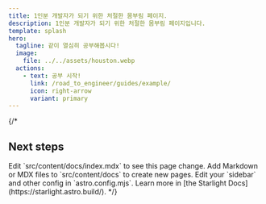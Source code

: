 ```yaml
---
title: 1인분 개발자가 되기 위한 처절한 몸부림 페이지.
description: 1인분 개발자가 되기 위한 처절한 몸부림 페이지입니다.
template: splash
hero:
  tagline: 같이 열심히 공부해봅시다!
  image:
    file: ../../assets/houston.webp
  actions:
    - text: 공부 시작!
      link: /road_to_engineer/guides/example/
      icon: right-arrow
      variant: primary
---
```

{/* 

## Next steps

<CardGrid stagger>
	<Card title="Update content" icon="pencil">
		Edit `src/content/docs/index.mdx` to see this page change.
	</Card>
	<Card title="Add new content" icon="add-document">
		Add Markdown or MDX files to `src/content/docs` to create new pages.
	</Card>
	<Card title="Configure your site" icon="setting">
		Edit your `sidebar` and other config in `astro.config.mjs`.
	</Card>
	<Card title="Read the docs" icon="open-book">
		Learn more in [the Starlight Docs](https://starlight.astro.build/).
	</Card>
</CardGrid> */}

